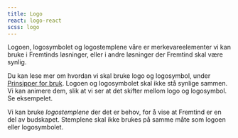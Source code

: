 ```yaml
---
title: Logo
react: logo-react
scss: logo
---
```



<LogoExample />

Logoen, logosymbolet og logostemplene våre er merkevareelementer vi kan bruke i Fremtinds løsninger, eller i andre løsninger der Fremtind skal være synlig.

Du kan lese mer om hvordan vi skal bruke logo og logosymbol, under [Prinsipper for bruk](/profil/logo). Logoen og logosymbolet skal ikke stå synlige sammen.
Vi kan animere dem, slik at vi ser at det skifter mellom logo og logosymbol. Se eksempelet.

Vi kan bruke _logostemplene_ der det er behov, for å vise at Fremtind er en del av budskapet. Stemplene skal ikke brukes på samme måte som logoen eller logosymbolet.
